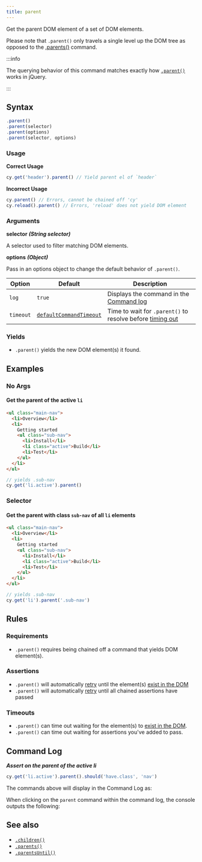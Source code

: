 ```yaml
---
title: parent
---
```


Get the parent DOM element of a set of DOM elements.

Please note that `.parent()` only travels a single level up the DOM tree as
opposed to the [.parents()](/api/commands/parents) command.

:::info

The querying behavior of this command matches exactly how
[`.parent()`](http://api.jquery.com/parent) works in jQuery.

:::

## Syntax

```javascript
.parent()
.parent(selector)
.parent(options)
.parent(selector, options)
```

### Usage

**<Icon name="check-circle" color="green" /> Correct Usage**

```javascript
cy.get('header').parent() // Yield parent el of `header`
```

**<Icon name="exclamation-triangle" color="red" /> Incorrect Usage**

```javascript
cy.parent() // Errors, cannot be chained off 'cy'
cy.reload().parent() // Errors, 'reload' does not yield DOM element
```

### Arguments

**<Icon name="angle-right" /> selector** **_(String selector)_**

A selector used to filter matching DOM elements.

**<Icon name="angle-right" /> options** **_(Object)_**

Pass in an options object to change the default behavior of `.parent()`.

| Option    | Default                                                              | Description                                                                              |
| --------- | -------------------------------------------------------------------- | ---------------------------------------------------------------------------------------- |
| `log`     | `true`                                                               | Displays the command in the [Command log](/guides/core-concepts/cypress-app#Command-Log) |
| `timeout` | [`defaultCommandTimeout`](/guides/references/configuration#Timeouts) | Time to wait for `.parent()` to resolve before [timing out](#Timeouts)                   |

### Yields [<Icon name="question-circle"/>](/guides/core-concepts/introduction-to-cypress#Subject-Management)

- `.parent()` yields the new DOM element(s) it found.

## Examples

### No Args

#### Get the parent of the active `li`

```html
<ul class="main-nav">
  <li>Overview</li>
  <li>
    Getting started
    <ul class="sub-nav">
      <li>Install</li>
      <li class="active">Build</li>
      <li>Test</li>
    </ul>
  </li>
</ul>
```

```javascript
// yields .sub-nav
cy.get('li.active').parent()
```

### Selector

#### Get the parent with class `sub-nav` of all `li` elements

```html
<ul class="main-nav">
  <li>Overview</li>
  <li>
    Getting started
    <ul class="sub-nav">
      <li>Install</li>
      <li class="active">Build</li>
      <li>Test</li>
    </ul>
  </li>
</ul>
```

```javascript
// yields .sub-nav
cy.get('li').parent('.sub-nav')
```

## Rules

### Requirements [<Icon name="question-circle"/>](/guides/core-concepts/introduction-to-cypress#Chains-of-Commands)

- `.parent()` requires being chained off a command that yields DOM
element(s).

### Assertions [<Icon name="question-circle"/>](/guides/core-concepts/introduction-to-cypress#Assertions)

- `.parent()` will automatically
[retry](/guides/core-concepts/retry-ability) until the element(s)
[exist in the DOM](/guides/core-concepts/introduction-to-cypress#Default-Assertions)</li><li>`.parent()`
will automatically [retry](/guides/core-concepts/retry-ability) until all
chained assertions have passed

### Timeouts [<Icon name="question-circle"/>](/guides/core-concepts/introduction-to-cypress#Timeouts)

- `.parent()` can time out waiting for the element(s) to
[exist in the DOM](/guides/core-concepts/introduction-to-cypress#Default-Assertions).</li><li>`.parent()`
can time out waiting for assertions you've added to pass.

## Command Log

**_Assert on the parent of the active li_**

```javascript
cy.get('li.active').parent().should('have.class', 'nav')
```

The commands above will display in the Command Log as:

<DocsImage src="/img/api/parent/get-parent-element-just-like-jquery.png" alt="Command Log parent" ></DocsImage>

When clicking on the `parent` command within the command log, the console
outputs the following:

<DocsImage src="/img/api/parent/parent-command-found-elements-for-console-log.png" alt="Console Log parent" ></DocsImage>

## See also

- [`.children()`](/api/commands/children)
- [`.parents()`](/api/commands/parents)
- [`.parentsUntil()`](/api/commands/parentsuntil)
